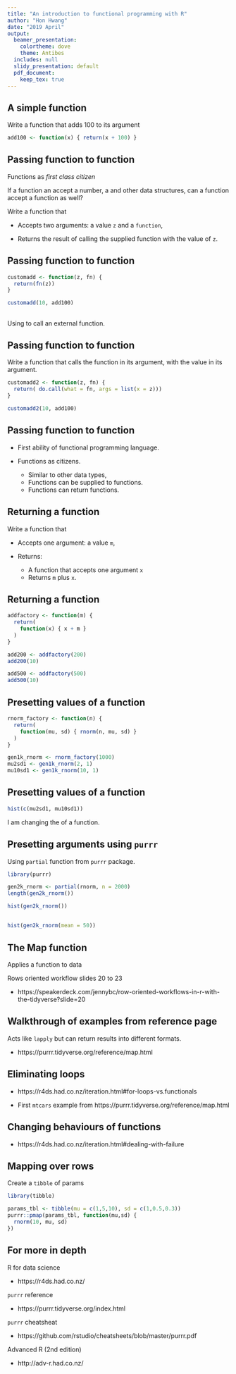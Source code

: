 ```yaml
---
title: "An introduction to functional programming with R"
author: "Hon Hwang"
date: "2019 April"
output:
  beamer_presentation:
    colortheme: dove
    theme: Antibes
  includes: null
  slidy_presentation: default
  pdf_document:
    keep_tex: true
---
```


## A simple function
Write a function that adds 100 to its argument \texttt{x}


```r
add100 <- function(x) { return(x + 100) }
```

## Passing function to function
Functions as _first class citizen_

If a function an accept a number, a \texttt{data.frame} and other
data structures, can a function accept a function as well?

Write a function that

  - Accepts two arguments: a value $\texttt{z}$ and a $\texttt{function}$,
    
  - Returns the result of calling the supplied function with the value of
    $\texttt{z}$.

## Passing function to function

```r
customadd <- function(z, fn) {
  return(fn(z))
}

customadd(10, add100)
```

## 

Using \texttt{do.call} to call an external function.

## Passing function to function
Write a function that calls the function in its argument, with the value
in its argument.

```r
customadd2 <- function(z, fn) {
  return( do.call(what = fn, args = list(x = z)))
}

customadd2(10, add100)
```

## Passing function to function

- First ability of functional programming language.

- Functions as \emph{first class} citizens.
  - Similar to other data types,
  - Functions can be supplied to functions.
  - Functions can return functions.

## Returning a function

Write a function that

  - Accepts one argument: a value $\texttt{m}$,
    
  - Returns:
    - A function that accepts one argument $\texttt{x}$
    - Returns $\texttt{m}$ plus $\texttt{x}$.

## Returning a function

```r
addfactory <- function(m) {
  return(
    function(x) { x + m }
  )
}

add200 <- addfactory(200)
add200(10)

add500 <- addfactory(500)
add500(10)
```

## Presetting values of a function

```r
rnorm_factory <- function(n) {
  return(
    function(mu, sd) { rnorm(n, mu, sd) }
  )
}

gen1k_rnorm <- rnorm_factory(1000)
mu2sd1 <- gen1k_rnorm(2, 1)
mu10sd1 <- gen1k_rnorm(10, 1)
```

## Presetting values of a function

```r
hist(c(mu2sd1, mu10sd1))
```
I am changing the \emph{behaviour} of a function.

## Presetting arguments using $\texttt{purrr}$

Using $\texttt{partial}$ function from $\texttt{purrr}$ package.
```r
library(purrr)

gen2k_rnorm <- partial(rnorm, n = 2000)
length(gen2k_rnorm())

hist(gen2k_rnorm())

```

##
```r
hist(gen2k_rnorm(mean = 50))
```

## The Map function

Applies a function to data

Rows oriented workflow slides 20 to 23

  - https://speakerdeck.com/jennybc/row-oriented-workflows-in-r-with-the-tidyverse?slide=20

## Walkthrough of \texttt{rnorm} examples from reference page

Acts like $\texttt{lapply}$ but can return results into different formats.

  - https://purrr.tidyverse.org/reference/map.html

## Eliminating loops

  - https://r4ds.had.co.nz/iteration.html#for-loops-vs.functionals
  
  - First `mtcars` example from
    https://purrr.tidyverse.org/reference/map.html
  
## Changing behaviours of functions

  - https://r4ds.had.co.nz/iteration.html#dealing-with-failure

## Mapping over rows

Create a `tibble` of params
```r
library(tibble)

params_tbl <- tibble(mu = c(1,5,10), sd = c(1,0.5,0.3))
purrr::pmap(params_tbl, function(mu,sd) {
  rnorm(10, mu, sd)
})
```

## For more in depth

R for data science

  - https://r4ds.had.co.nz/
    
`purrr` reference

  - https://purrr.tidyverse.org/index.html
    
`purrr` cheatsheat

  - https://github.com/rstudio/cheatsheets/blob/master/purrr.pdf
    
Advanced R (2nd edition)

  - http://adv-r.had.co.nz/
    
